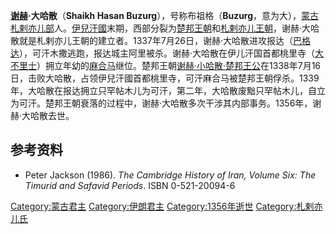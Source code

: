 '''[[谢赫|谢赫]]·大哈散'''（'''Shaikh Hasan Buzurg'''），号称布祖格（'''Buzurg'''，意为大），[[蒙古|蒙古]][[札剌亦儿部|札剌亦儿部]]人。[[伊兒汗國|伊兒汗國]]末期，西部分裂为[[楚邦王朝|楚邦王朝]]和[[札剌亦儿王朝|札剌亦儿王朝]]，谢赫·大哈散就是札剌亦儿王朝的建立者。1337年7月26日，谢赫·大哈散进攻报达（[[巴格达|巴格达]]），可汗木撒逃跑，报达城主阿里被杀。谢赫·大哈散在伊儿汗国首都桃里寺（[[大不里士|大不里士]]）拥立年幼的[[麻合马|麻合马]]继位。楚邦王朝[[谢赫·小哈散·楚邦王公|谢赫·小哈散·楚邦王公]]在1338年7月16日，击败大哈散，占领伊兒汗國首都桃里寺，可汗麻合马被楚邦王朝俘杀。1339年，大哈散在报达拥立只罕帖木儿为可汗，第二年，大哈散废黜只罕帖木儿，自立为可汗。楚邦王朝衰落的过程中，谢赫·大哈散多次干涉其内部事务。1356年，谢赫·大哈散去世。

{{start box}}
{{s-before|—}}
{{s-title|[[札剌亦儿|札剌亦儿]]王朝君主|1336年－1356年}}
{{s-after|[[谢赫·乌畏思|谢赫·乌畏思]]}}
{{end box}}

==参考资料==
*Peter Jackson (1986). ''The Cambridge History of Iran, Volume Six: The Timurid and Safavid Periods''. ISBN 0-521-20094-6

{{蒙古族人物小作品}}
{{伊朗小作品}}
[[Category:蒙古君主|Category:蒙古君主]]
[[Category:伊朗君主|Category:伊朗君主]]
[[Category:1356年逝世|Category:1356年逝世]]
[[Category:札剌亦儿氏|Category:札剌亦儿氏]]